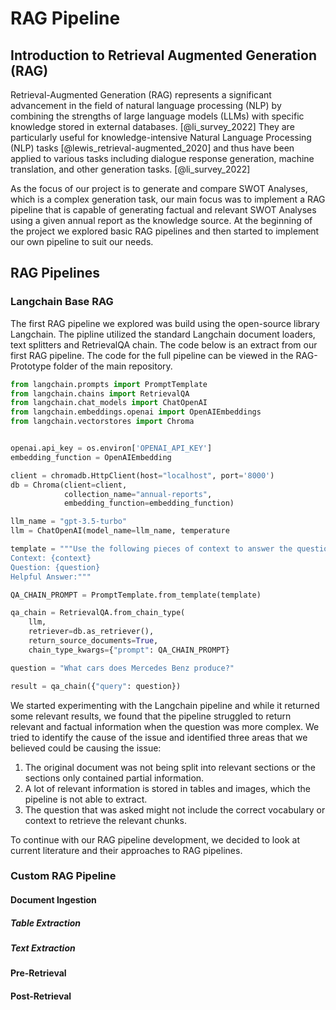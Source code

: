 # RAG Pipeline
## Introduction to Retrieval Augmented Generation (RAG)
Retrieval-Augmented Generation (RAG) represents a significant advancement in the field of natural language processing
(NLP) by combining the strengths of large language models (LLMs) with specific knowledge stored in external databases. [@li_survey_2022]
They are particularly useful for knowledge-intensive Natural Language Processing (NLP) tasks [@lewis_retrieval-augmented_2020] and
thus have been applied to various tasks including dialogue response generation, machine translation, and other generation tasks. [@li_survey_2022]

As the focus of our project is to generate and compare SWOT Analyses, which is a complex generation task, our main focus was
to implement a RAG pipeline that is capable of generating factual and relevant SWOT Analyses using a given annual report as the knowledge source.
At the beginning of the project we explored basic RAG pipelines and then started to implement our own pipeline to suit our needs.

## RAG Pipelines
### Langchain Base RAG
The first RAG pipeline we explored was build using the open-source library Langchain. The pipline utilized the standard
Langchain document loaders, text splitters and RetrievalQA chain. The code below is an extract from our first RAG pipeline.
The code for the full pipeline can be viewed in the RAG-Prototype folder of the main repository.

```python
from langchain.prompts import PromptTemplate
from langchain.chains import RetrievalQA
from langchain.chat_models import ChatOpenAI
from langchain.embeddings.openai import OpenAIEmbeddings
from langchain.vectorstores import Chroma


openai.api_key = os.environ['OPENAI_API_KEY']
embedding_function = OpenAIEmbedding

client = chromadb.HttpClient(host="localhost", port='8000')
db = Chroma(client=client,
            collection_name="annual-reports",
            embedding_function=embedding_function)

llm_name = "gpt-3.5-turbo"
llm = ChatOpenAI(model_name=llm_name, temperature

template = """Use the following pieces of context to answer the question at the end. If you don't know the answer, just say that you don't know, don't make up an answer. Use five sentences maximum. Keep the answer as concise as possible.
Context: {context}
Question: {question}
Helpful Answer:"""

QA_CHAIN_PROMPT = PromptTemplate.from_template(template)

qa_chain = RetrievalQA.from_chain_type(
    llm,
    retriever=db.as_retriever(),
    return_source_documents=True,
    chain_type_kwargs={"prompt": QA_CHAIN_PROMPT}

question = "What cars does Mercedes Benz produce?"

result = qa_chain({"query": question})
```

We started experimenting with the Langchain pipeline and while it returned some relevant results, we found that the pipeline
struggled to return relevant and factual information when the question was more complex. We tried to identify the cause of
the issue and identified three areas that we believed could be causing the issue:

1. The original document was not being split into relevant sections or the sections only contained partial information.
2. A lot of relevant information is stored in tables and images, which the pipeline is not able to extract.
3. The question that was asked might not include the correct vocabulary or context to retrieve the relevant chunks.

To continue with our RAG pipeline development, we decided to look at current literature and their approaches to RAG pipelines.

### Custom RAG Pipeline


#### Document Ingestion

##### Table Extraction

##### Text Extraction

#### Pre-Retrieval

#### Post-Retrieval

